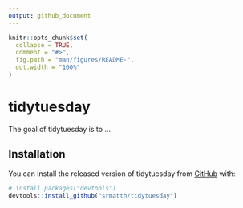 ```yaml
---
output: github_document
---
```


<!-- README.md is generated from README.Rmd. Please edit that file -->

```r
knitr::opts_chunk$set(
  collapse = TRUE,
  comment = "#>",
  fig.path = "man/figures/README-",
  out.width = "100%"
)
```

# tidytuesday

<!-- badges: start -->
<!-- badges: end -->

The goal of tidytuesday is to ...

## Installation

You can install the released version of tidytuesday from  [GitHub](https://github.com/) with:

``` r
# install.packages("devtools")
devtools::install_github("srmatth/tidytuesday")
```
